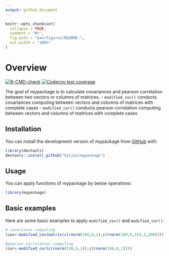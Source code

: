 ```yaml
---
output: github_document
---
```


<!-- README.md is generated from README.Rmd. Please edit that file -->

```r
knitr::opts_chunk$set(
  collapse = TRUE,
  comment = "#>",
  fig.path = "man/figures/README-",
  out.width = "100%"
)
```

# Overview
<!-- badges: start -->
[![R-CMD-check](https://github.com/Gyijun/mypackage/actions/workflows/R-CMD-check.yaml/badge.svg)](https://github.com/Gyijun/mypackage/actions/workflows/R-CMD-check.yaml)
[![Codecov test coverage](https://codecov.io/gh/Gyijun/mypackage/branch/master/graph/badge.svg)](https://app.codecov.io/gh/Gyijun/mypackage?branch=master)
<!-- badges: end -->

The goal of mypackage is to calculate covariances and pearson correlation between two vectors or columns of matrices. 
-   `modified_cov()` conducts covariances computing between vectors and columns of matrices with complete cases
-   `modified_cor()` conducts pearson correlation computing between vectors and columns of matrices with complete cases

## Installation

You can install the development version of mypackage from [GitHub](https://github.com/) with:

``` r
library(devtools)
devtools::install_github("Gyijun/mypackage")
```

## Usage

You can apply functions of mypackage by below operations:

```r
library(mypackage)
```

## Basic examples

Here are some basic examples to apply `modified_cov()` and `modified_cor()`:

```r
# covariance computing
(cov<-modified_cov(matrix(c(rnorm(100,0,1),c(rnorm(100,0,1)),2,100))))

#pearson correlation computing
(cor<-modified_cor(c(rnorm(100,0,1)),c(rnorm(100,0,1))))


```
